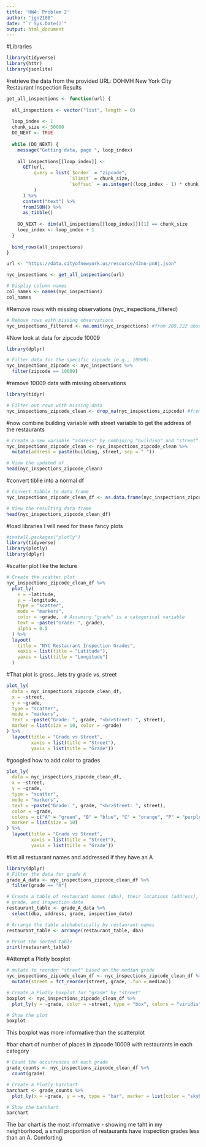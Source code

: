 ```yaml
---
title: 'HW4: Problem 2'
author: "jgn2108"
date: "`r Sys.Date()`"
output: html_document
---
```

#Libraries
```r
library(tidyverse)
library(httr)
library(jsonlite)
```

#retrieve the data from the provided URL: DOHMH New York City Restaurant Inspection Results
```r
get_all_inspections <- function(url) {
  
  all_inspections <- vector("list", length = 0)
  
  loop_index <- 1
  chunk_size <- 50000
  DO_NEXT <- TRUE
  
  while (DO_NEXT) {
    message("Getting data, page ", loop_index)
    
    all_inspections[[loop_index]] <- 
      GET(url,
          query = list(`$order` = "zipcode",
                       `$limit` = chunk_size,
                       `$offset` = as.integer((loop_index - 1) * chunk_size)
          )
      ) %>%
      content("text") %>%
      fromJSON() %>%
      as_tibble()
    
    DO_NEXT <- dim(all_inspections[[loop_index]])[1] == chunk_size
    loop_index <- loop_index + 1
  }
  
  bind_rows(all_inspections)
}

url <- "https://data.cityofnewyork.us/resource/43nn-pn8j.json"

nyc_inspections <- get_all_inspections(url)

```

```r
# Display column names
col_names <- names(nyc_inspections)
col_names
```

#Remove rows with missing observations (nyc_inspections_filtered)
```r
# Remove rows with missing observations
nyc_inspections_filtered <- na.omit(nyc_inspections) #from 209,222 observations filtered down to 91,260

```

#Now look at data for zipcode 10009
```r
library(dplyr)

# Filter data for the specific zipcode (e.g., 10009)
nyc_inspections_zipcode <- nyc_inspections %>%
  filter(zipcode == 10009)

```

#remove 10009 data with missing observations
```r
library(tidyr)

# Filter out rows with missing data
nyc_inspections_zipcode_clean <- drop_na(nyc_inspections_zipcode) #from 2283 observations to 943 observations

```

#now combine building variable with street variable to get the address of the restaurants
```r
# Create a new variable "address" by combining "building" and "street"
nyc_inspections_zipcode_clean <- nyc_inspections_zipcode_clean %>%
  mutate(address = paste(building, street, sep = " "))

# View the updated df
head(nyc_inspections_zipcode_clean)

```
#convert tiblle into a normal df
```r
# Convert tibble to data frame
nyc_inspections_zipcode_clean_df <- as.data.frame(nyc_inspections_zipcode_clean)

# View the resulting data frame
head(nyc_inspections_zipcode_clean_df)

```

#load libraries I will need for these fancy plots
```r
#install.packages("plotly")
library(tidyverse)
library(plotly)
library(dplyr)
```
#scatter plot like the lecture
```r
# Create the scatter plot
nyc_inspections_zipcode_clean_df %>%
  plot_ly(
    x = ~latitude, 
    y = ~longitude, 
    type = "scatter", 
    mode = "markers",
    color = ~grade,  # Assuming "grade" is a categorical variable
    text = ~paste("Grade: ", grade),
    alpha = 0.5
  ) %>%
  layout(
    title = "NYC Restaurant Inspection Grades",
    xaxis = list(title = "Latitude"),
    yaxis = list(title = "Longitude")
  )
```

#That plot is gross...lets try grade vs. street
```r
plot_ly(
  data = nyc_inspections_zipcode_clean_df,
  x = ~street,
  y = ~grade,
  type = "scatter",
  mode = "markers",
  text = ~paste("Grade: ", grade, "<br>Street: ", street),
  marker = list(size = 10, color = ~grade)
) %>%
  layout(title = "Grade vs Street",
         xaxis = list(title = "Street"),
         yaxis = list(title = "Grade"))
```

#googled how to add color to grades
```r
plot_ly(
  data = nyc_inspections_zipcode_clean_df,
  x = ~street,
  y = ~grade,
  type = "scatter",
  mode = "markers",
  text = ~paste("Grade: ", grade, "<br>Street: ", street),
  color = ~grade,
  colors = c("A" = "green", "B" = "blue", "C" = "orange", "P" = "purple", "Z" = "red"),
  marker = list(size = 10)
) %>%
  layout(title = "Grade vs Street",
         xaxis = list(title = "Street"),
         yaxis = list(title = "Grade"))

```

#list all restuarant names and addressed if they have an A
```r
library(dplyr)
# Filter the data for grade A
grade_A_data <- nyc_inspections_zipcode_clean_df %>%
  filter(grade == "A")

# Create a table of restaurant names (dba), their locations (address),
# grade, and inspection date
restaurant_table <- grade_A_data %>%
  select(dba, address, grade, inspection_date)

# Arrange the table alphabetically by restaurant names
restaurant_table <- arrange(restaurant_table, dba)

# Print the sorted table
print(restaurant_table)

```
#Attempt a Plotly boxplot
```r
# mutate to reorder "street" based on the median grade
nyc_inspections_zipcode_clean_df <- nyc_inspections_zipcode_clean_df %>%
  mutate(street = fct_reorder(street, grade, .fun = median))

# Create a Plotly boxplot for "grade" by "street"
boxplot <- nyc_inspections_zipcode_clean_df %>%
  plot_ly(y = ~grade, color = ~street, type = "box", colors = "viridis")

# Show the plot
boxplot
```
This boxplot was more informative than the scatterplot

#bar chart of number of places in zipcode 10009 with restaurants in each category
```r
# Count the occurrences of each grade
grade_counts <- nyc_inspections_zipcode_clean_df %>%
  count(grade)

# Create a Plotly barchart
barchart <- grade_counts %>%
  plot_ly(x = ~grade, y = ~n, type = "bar", marker = list(color = "skyblue"))

# Show the barchart
barchart
```
The bar chart is the most informative - showing me taht in my neighborhood, a small proportion of restaurants have inspection grades less than an A. Comforting.
